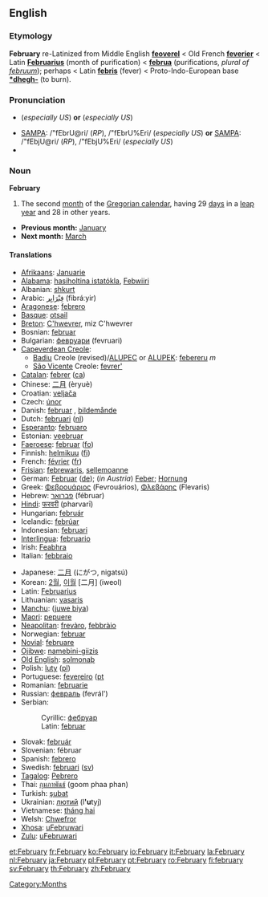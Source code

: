 ==English==
===Etymology===
'''February''' re-Latinized from Middle English '''[[feoverel]]''' < Old French '''[[feverier]]''' < Latin '''[[Februarius]]''' (month of purification) < '''[[februum|februa]]''' (purifications, ''plural of [[februum]]''); perhaps < Latin '''[[febris]]''' (fever) < Proto-Indo-European base '''[[*dhegh-]]''' (to burn).

===Pronunciation===
*{{IPA|/ˈfɛbɹʊəɹɪ/ (''[[RP]]''), /ˈfɛbɹʊˌɛɹɪ/}} (''especially US'') '''or''' {{IPA|/ˈfɛbjʊəɹɪ/ (''[[RP]]''), /ˈfɛbjʊˌɛɹɪ/}} (''especially US'')
*[[w:SAMPA|SAMPA]]: /"fEbrU@ri/ (''RP''), /"fEbrU%Eri/ (''especially US'') '''or''' [[w:SAMPA|SAMPA]]: /"fEbjU@ri/ (''RP''), /"fEbjU%Eri/ (''especially US'')
*{{audio|en-us-February.ogg|Audio (US)}}

===Noun===
'''February'''
#The second [[month]] of the [[Gregorian calendar]], having 29 [[day]]s in a [[leap year]] and 28 in other years.

*'''Previous month:''' [[January]]
*'''Next month:''' [[March]]

====Translations====
{{top}}
*[[Afrikaans]]: [[Januarie]]
*[[Alabama]]: [[hasiholtina istatókla]], [[Febwiiri]]
*Albanian: [[shkurt]]
*Arabic: [[فبراير|فِبْرَايِر]] (fibráːyir) {{m}}
*[[Aragonese]]: [[febrero]]
*[[Basque]]: [[otsail]]
*[[Breton]]: [[C'hwevrer]], miz C'hwevrer
*Bosnian: [[februar#Bosnian|februar]] {{m}}
*Bulgarian: [[февруари]] (fevruari) {{m}}
*[[Capeverdean Creole]]:
**[[Badiu]] Creole (revised)/[[ALUPEC]] or [[ALUPEK]]: [[febereru]] ''m''
**[[São Vicente]] Creole: [[fevrer']]
*[[Catalan]]: [[febrer]] {{m}} ([[:ca:febrer|ca]])
*Chinese: [[二月]] (èryuè)
*Croatian: [[veljača]]
*Czech: [[únor]] {{m}}
*Danish: [[februar]] {{c}}, [[bildemånde]]
*Dutch: [[februari]] ([[:nl:februari|nl]])
*[[Esperanto]]: [[februaro]]
*Estonian: [[veebruar]]
*[[Faeroese]]: [[februar]] ([[:fo:februar|fo]])
*Finnish: [[helmikuu]] ([[:fi:helmikuu|fi]])
*French: [[février]] {{m}} ([[:fr:février|fr]])
*[[Frisian]]: [[febrewaris]], [[sellemoanne]]
*German: [[Februar]] {{m}} ([[:de:Februar|de]]); (''in Austria'') [[Feber]]; [[Hornung]] {{m}}
*Greek: [[Φεβρουάριος]] (Fevrouários), [[Φλεβάρης]] (Flevaris) {{m}}
*Hebrew: [[פברואר]] (fébruar)
*[[Hindi]]: [[फरवरी]] (pharvarī)
*Hungarian: [[február]]
*Icelandic: [[febrúar]]
*Indonesian: [[februari]]
*[[Interlingua]]: [[februario]]
*Irish: [[Feabhra]]
*Italian: [[febbraio]] {{m}}
{{mid}}
*Japanese: [[二月]] (にがつ, nigatsú)
*Korean: [[2월]], [[이월]] [二月] (iweol)
*Latin: [[Februarius]]
*Lithuanian: [[vasaris]] {{m}}
*[[Manchu]]: ([[juwe biya]])
*[[Maori]]: [[pepuere]]
*[[Neapolitan]]: [[frevàro]], [[febbràio]]
*Norwegian: [[februar]]
*[[Novial]]: [[februare]]
*[[Ojibwe]]: [[namebini-giizis]]
*[[Old English]]: [[solmonaþ]] {{m}}
*Polish: [[luty]] {{m}} ([[:pl:luty|pl]])
*Portuguese: [[fevereiro]] {{m}} ([[:pt:fevereiro|pt]]
*Romanian: [[februarie]]
*Russian: [[февраль]] (fevrál') {{m}}
*Serbian:
*:Cyrillic: [[фебруар#Serbian|фебруар]] {{m}}
*:Latin: [[februar#Serbian|februar]] {{m}}
*Slovak: [[február]] {{m}}
*Slovenian: fébruar {{m}}
*Spanish: [[febrero]] {{m}}
*Swedish: [[februari]] ([[:sv:februari|sv]])
*[[Tagalog]]: [[Pebrero]]
*Thai: [[กุมภาพันธ์]] (goom phaa phan)
*Turkish: [[şubat]]
*Ukrainian: [[лютий]] (l''''u'''tyj)
*Vietnamese: [[tháng hai]]
*Welsh: [[Chwefror]]
*[[Xhosa]]: [[uFebruwari]]
*[[Zulu]]: [[uFebruwari]]
{{bottom}}

[[Category:Months]]

[[et:February]]
[[fr:February]]
[[ko:February]]
[[io:February]]
[[it:February]]
[[la:February]]
[[nl:February]]
[[ja:February]]
[[pl:February]]
[[pt:February]]
[[ro:February]]
[[fi:february]]
[[sv:February]]
[[th:February]]
[[zh:February]]